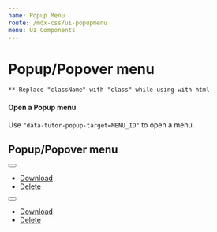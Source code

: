 ```yaml
---
name: Popup Menu
route: /mdx-css/ui-popupmenu
menu: UI Components
---
```



# Popup/Popover menu

`** Replace "className" with "class" while using with html`

#### Open a Popup menu

Use `"data-tutor-popup-target=MENU_ID"` to open a menu.<br/>

## Popup/Popover menu

<Playground>
	<div style={{display:'flex', gap: '10px'}}>
		<div className="tutor-popup-opener">
			<button type="button" className="popup-btn" data-tutor-popup-target="popup-menu-1">
				<span className="toggle-icon"></span>
			</button>
			<ul id="popup-menu-1" className="popup-menu">
				<li>
					<a href="#">
						<span className="icon tutor-v2-icon-test icon-msg-archive-filled color-design-white"></span>
						<span className="text-regular-body color-text-white">Download</span>
					</a>
				</li>
				<li>
					<a href="#">
						<span className="icon tutor-v2-icon-test icon-delete-fill-filled color-design-white"></span>
						<span className="text-regular-body color-text-white">Delete</span>
					</a>
				</li>
			</ul>
		</div>
		<div className="tutor-popup-opener">
			<button type="button" className="popup-btn" data-tutor-popup-target="popup-menu-2">
				<span className="toggle-icon"></span>
			</button>
			<ul id="popup-menu-2" className="popup-menu">
				<li>
					<a href="#">
						<span className="icon tutor-v2-icon-test icon-msg-archive-filled color-design-white"></span>
						<span className="text-regular-body color-text-white">Download</span>
					</a>
				</li>
				<li>
					<a href="#">
						<span className="icon tutor-v2-icon-test icon-delete-fill-filled color-design-white"></span>
						<span className="text-regular-body color-text-white">Delete</span>
					</a>
				</li>
			</ul>
		</div>
	</div>
</Playground>
